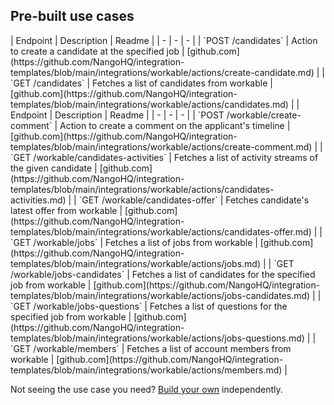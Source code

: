 
## Pre-built use cases

<AccordionGroup>


<Accordion title="Candidates">
| Endpoint | Description | Readme |
| - | - | - |
| `POST /candidates` | Action to create a candidate at the specified job | [github.com](https://github.com/NangoHQ/integration-templates/blob/main/integrations/workable/actions/create-candidate.md) |
| `GET /candidates` | Fetches a list of candidates from workable | [github.com](https://github.com/NangoHQ/integration-templates/blob/main/integrations/workable/actions/candidates.md) |
</Accordion>


<Accordion title="Others">
| Endpoint | Description | Readme |
| - | - | - |
| `POST /workable/create-comment` | Action to create a comment on the applicant's timeline | [github.com](https://github.com/NangoHQ/integration-templates/blob/main/integrations/workable/actions/create-comment.md) |
| `GET /workable/candidates-activities` | Fetches a list of activity streams of the given candidate | [github.com](https://github.com/NangoHQ/integration-templates/blob/main/integrations/workable/actions/candidates-activities.md) |
| `GET /workable/candidates-offer` | Fetches candidate's latest offer from workable | [github.com](https://github.com/NangoHQ/integration-templates/blob/main/integrations/workable/actions/candidates-offer.md) |
| `GET /workable/jobs` | Fetches a list of jobs from workable | [github.com](https://github.com/NangoHQ/integration-templates/blob/main/integrations/workable/actions/jobs.md) |
| `GET /workable/jobs-candidates` | Fetches a list of candidates for the specified job from workable | [github.com](https://github.com/NangoHQ/integration-templates/blob/main/integrations/workable/actions/jobs-candidates.md) |
| `GET /workable/jobs-questions` | Fetches a list of questions for the specified job from workable | [github.com](https://github.com/NangoHQ/integration-templates/blob/main/integrations/workable/actions/jobs-questions.md) |
| `GET /workable/members` | Fetches a list of account members from workable | [github.com](https://github.com/NangoHQ/integration-templates/blob/main/integrations/workable/actions/members.md) |
</Accordion>

</AccordionGroup>

<Tip>Not seeing the use case you need? [Build your own](https://nango.dev/slack) independently.</Tip>
